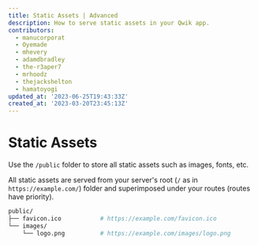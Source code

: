 ```yaml
---
title: Static Assets | Advanced
description: How to serve static assets in your Qwik app.
contributors:
  - manucorporat
  - Oyemade
  - mhevery
  - adamdbradley
  - the-r3aper7
  - mrhoodz
  - thejackshelton
  - hamatoyogi
updated_at: '2023-06-25T19:43:33Z'
created_at: '2023-03-20T23:45:13Z'
---
```


# Static Assets

Use the `/public` folder to store all static assets such as images, fonts, etc.

All static assets are served from your server's root (`/` as in `https://example.com/`) folder and superimposed under your routes (routes have priority).

```bash
public/
├── favicon.ico           # https://example.com/favicon.ico
└── images/
    └── logo.png          # https://example.com/images/logo.png
```
